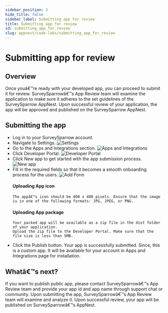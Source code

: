 ```yaml
---
sidebar_position: 3
hide_title: false
sidebar_label: Submitting app for review
title: Submitting app for review
id: submitting_app_for_review
slug: appnest/code-labs/submitting_app_for_review
---
```


# Submitting app for review

<!-- ------------------------ -->

## Overview

Once youâ€™re ready with your developed app, you can proceed to submit it for review. SurveySparrowâ€™s App Review team will examine the application to make sure it adheres to the set guidelines of the SurveySparrow AppNest. Upon successful review of your application, the app will be approved and published on the SurveySparrow AppNest.

<!-- ------------------------ -->

## Submitting the app

- Log in to your SurveySparrow account.
- Navigate to Settings.
  ![Settings](./assets/submit-app/settings.png "Settings")
- Go to the Apps and Integrations section.
  ![Apps and Integrations](./assets/submit-app/app-int.png "Apps and Integrations")
- Click Developer Portal.
  ![Developer Portal](./assets/submit-app/dev-port.png "Developer Portal")
- Click New app to get started with the app submission process.
  ![New app](./assets/submit-app/new-app.png "New app")
- Fill in the required fields so that it becomes a smooth onboarding process for the users.
  ![Add Form](./assets/submit-app/add-form.png "Add Form")
  #### Uploading App icon
      The appâ€™s icon should be 400 x 400 pixels. Ensure that the image is in one of the following formats: JPG, JPEG, or PNG.
  #### Uploading App package
      Your packed app will be available as a zip file in the dist folder of your application.
      Upload the zip file to the Developer Portal. Make sure that the file size is less than 5MB.
- Click the Publish button.
  Your app is successfully submitted. Since, this is a custom app. It will be available for your account in Apps and Integrations page for installation.
  <!-- ------------------------ -->

## Whatâ€™s next?

If you want to publish public app, please contact SurveySparrowâ€™s App Review team and provide your app id and app name through support chat or community.
Upon submitting the app, SurveySparrowâ€™s App Review team will examine and analyze it. Upon successful review, your app will be published on SurveySparrowâ€™s AppNest.
